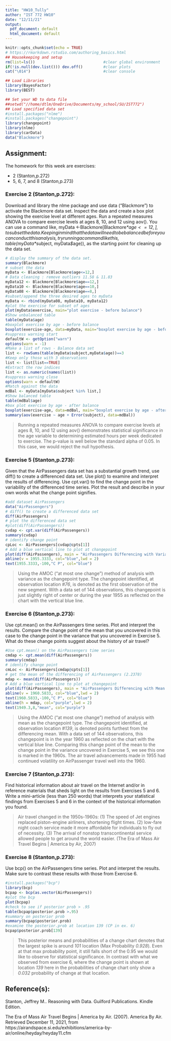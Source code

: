 ---
title: "HW10_Tully"
author: "IST 772 HW10"
date: "12/11/21"
output:
  pdf_document: default
  html_document: default
---

```{r setup, include=FALSE}
knitr::opts_chunk$set(echo = TRUE)
# https://rmarkdown.rstudio.com/authoring_basics.html
## Housekeeping and setup
rm(list=ls())                              #clear global environment
if(!is.null(dev.list())) dev.off()         #clear plots
cat("\014")                                #clear console

## Load Libraries
library(BayesFactor)
library(BEST)

## Set your WD to data file
##setwd("//home/dtlm/OneDrive/Documents/my_school/SU/IST772")
## Load specified data set
#install.packages("nlme")
#install.packages("changepoint")
library(changepoint)
library(nlme)
library(carData)
data("Blackmore")

```
## Assignment: 
The	homework for this week are exercises: 

* 2	              (Stanton,p.272)
* 5, 6, 7, and 8  (Stanton,p.273)

### Exercise 2 (Stanton,p.272): 
Download and library the nlme package and use data (“Blackmore”) to activate the  Blackmore data set. Inspect the data and create a box plot showing the exercise level at  different ages. Run a repeated measures ANOVA to compare exercise levels at ages 8, 10,  and 12 using aov(). You can use a command like, myData <-Blackmore[Blackmore*$*age  <=12,], to subset the data. Keeping in mind that the data will need to be balanced before you can conduct this analysis, try running a command like this,  table(myData*$*subject, myData*$*age)), as the starting point for cleaning up the data set.

```{r 1.1}
# display the summary of the data set.
summary(Blackmore)
# subset the data
myData <- Blackmore[Blackmore$age<=12,]
# Data cleaning : remove outliers 11.58 & 11.83
myData12 <- Blackmore[Blackmore$age==12,]
myData10 <- Blackmore[Blackmore$age==10,]
myData08 <- Blackmore[Blackmore$age==8,]
#subset/append the three desired ages to myData
myData <- rbind(myData08, myData10, myData12)
#plot the exercise for subset of ages
plot(myData$exercise, main="plot exercise - before balance")
#Show unbalanced table
table(myData$age)
#boxplot exercise by age - before balance
boxplot(exercise~age, data=myData, main="boxplot exercise by age - before balance")
#suppress warning start
defaultW <- getOption("warn") 
options(warn = -1)
#Make a list of rows - Balance data set
list <- rowSums(table(myData$subject,myData$age))==3  
#Keep only those with 3 observations
list <- list[list==TRUE]   
#Extract the row indices
list <- as.numeric(names(list))   
#suppress warning close
options(warn = defaultW)
#Match against the data
mdBal <- myData[myData$subject %in% list,]  
#Show balanced table
table(mdBal$age)
#box plot exercise by age - after balance
boxplot(exercise~age, data=mdBal, main="boxplot exercise by age - after balance")
summary(aov(exercise ~ age + Error(subject), data=mdBal))
```

> Running a repeated measures ANOVA to compare exercise levels at ages 8, 10,  and 12 using aov() demonstrates statistical significance in the age variable to determining estimated hours per week dedicated to exercise.  The p-value is well below the standard alpha of 0.05.  In this case, we would reject the null hypothesis. 

### Exercise 5 (Stanton,p.273): 
Given that the AirPassengers data set has a substantial growth trend, use diff() to create a differenced data set. Use plot() to examine and interpret the results of differencing. Use cpt.var() to find the change point in the variability of the differenced time series.  Plot the result and describe in your own words what the change point signifies.

```{r 5.1}

#add dataset AirPassengers
data("AirPassengers")
# diff() to create a differenced data set
diff(AirPassengers)
# plot the differenced data set
#plot(diff(AirPassengers))
cvdap <- cpt.var(diff(AirPassengers))
summary(cvdap)
# identify change point
cpLoc <- AirPassengers[cvdap@cpts[1]]
# Add a blue vertical line to plot at changepoint
plot(diff(AirPassengers), main = "AirPassengers Differencing with Variance Changepoint (CP)")
abline(v = 1955.3333, col="blue",lwd = 2)
text(1955.3333,-100,"C P", col="blue")
```

> Using the AMOC (“at most one change”) method of analysis with variance as the changepoint type.  The changepoint identified, at observation location #*76*, is denoted as the first observation of the new segment.  With a data set of 144 observations, this changepoint is just slightly right of center or during the year 1955 as reflected on the chart with the vertical blue line.

### Exercise 6 (Stanton,p.273):  
Use cpt.mean() on the AirPassengers time series. Plot and interpret the results. Compare the change point of the mean that you uncovered in this case to the change point  in the variance that you uncovered in Exercise 5. What do these change points suggest  about the history of air travel? 

```{r 6.1}
#Use cpt.mean() on the AirPassengers time series
cmdap <- cpt.mean(diff(AirPassengers))
summary(cmdap)
# identify change point
cmLoc <- AirPassengers[cmdap@cpts[1]]
# get the mean of the differencing of AirPassengers (2.2378)
mdap <- mean(diff(AirPassengers))
# Add a blue vertical line to plot at changepoint
plot(diff(AirPassengers), main = "AirPassengers Differencing with Mean Changepoint (CP)")
abline(v = 1960.5833, col="blue",lwd = 2)
text(1960.5833,-100,"C P", col="blue")
abline(h = mdap, col="purple",lwd = 2)
text(1949.3,8,"mean", col="purple")
```
 
> Using the AMOC (“at most one change”) method of analysis with mean as the changepoint type.  The changepoint identified, at observation location #*139*, is denoted points furthest from the differencing mean.  With a data set of 144 observations, this changepoint is in the year 1960 as reflected on the chart with the vertical blue line.  Comparing this change point of the mean to the change point in the variance uncovered in Exercise 5, we see this one is marked in the 1960s.  The air travel advancements made in 1955 had continued volatility on AirPassenger travel well into the 1960. 

### Exercise 7 (Stanton,p.273): 
Find historical information about air travel on the Internet and/or in reference materials  that sheds light on the results from Exercises 5 and 6. Write a mini-article (less than 250  words) that interprets your statistical findings from Exercises 5 and 6 in the context of  the historical information you found. 

> Air travel changed in the 1950s-1960s: (1) The speed of Jet engines replaced piston-engine airliners, shortening flight times. (2) low-fare night coach service made it more affordable for individuals to fly out of necessity. (3) The arrival of nonstop transcontinental service allowed people to get around the world easier. (The Era of Mass Air Travel Begins | America by Air, 2007)

### Exercise 8 (Stanton,p.273):  
Use bcp() on the AirPassengers time series. Plot and interpret the results. Make sure to  contrast these results with those from Exercise 6.

```{r 8.1}
#install.packages("bcp")  
library(bcp)  
bcpap <- bcp(as.vector(AirPassengers))  
#plot the bcp
plot(bcpap)
#check to see if posterior prob > .95
table(bcpap$posterior.prob >.95) 
#summary on posterior prob
summary(bcpap$posterior.prob)
#examine the posterior.prob at location 139 (CP in ex. 6)
bcpap$posterior.prob[139]
```
 
> This posterior means and probabilities of a change chart denotes that the largest spike is around *101* location (Max Probability *0.928*).  Even at that max probability point, it still falls short of the 0.95 we would like to observe for statistical significance.  In contrast with what we observed from exercise 6, where the change point is shown at location *139* here in the probabilities of change chart only show a *0.032* probability of change at that location. 
 
## Reference(s):
Stanton, Jeffrey M.. Reasoning with Data. Guilford Publications. Kindle Edition. 

The Era of Mass Air Travel Begins | America by Air. (2007). America By Air. Retrieved December 11, 2021, from https://airandspace.si.edu/exhibitions/america-by-air/online/heyday/heyday11.cfm
  